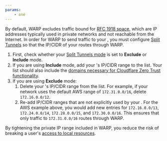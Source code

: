 ```yaml
---
params:
	- one
---
```



By default, WARP excludes traffic bound for [RFC 1918 space](https://datatracker.ietf.org/doc/html/rfc1918), which are IP addresses typically used in private networks and not reachable from the Internet. In order for WARP to send traffic to your <Markdown text={props.one}/>, you must configure [Split Tunnels](/cloudflare-one/connections/connect-devices/warp/configure-warp/route-traffic/split-tunnels/) so that the IP/CIDR of your <Markdown text={props.one}/> routes through WARP.

1. First, check whether your [Split Tunnels mode](/cloudflare-one/connections/connect-devices/warp/configure-warp/route-traffic/split-tunnels/#change-split-tunnels-mode) is set to **Exclude** or **Include** mode.
2. If you are using **Include** mode, add your <Markdown text={props.one}/>'s IP/CIDR range to the list. Your list should also include the [domains necessary for Cloudflare Zero Trust functionality](/cloudflare-one/connections/connect-devices/warp/configure-warp/route-traffic/split-tunnels/#cloudflare-zero-trust-domains).
3. If you are using **Exclude** mode:
   1. Delete your <Markdown text={props.one}/>'s IP/CIDR range from the list. For example, if your network uses the default AWS range of `172.31.0.0/16`, delete `172.16.0.0/12`.
   2. Re-add IP/CIDR ranges that are not explicitly used by your <Markdown text={props.one}/>. For the AWS example above, you would add new entries for `172.16.0.0/13`, `172.24.0.0/14`, `172.28.0.0/15`, and `172.30.0.0/16`. This ensures that only traffic to `172.31.0.0/16` routes through WARP.

By tightening the private IP range included in WARP, you reduce the risk of breaking a user's [access to local resources](/cloudflare-one/connections/connect-devices/warp/configure-warp/warp-settings/#allow-users-to-enable-local-network-exclusion).
